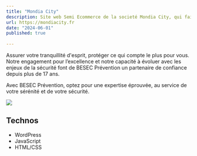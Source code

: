 ```yaml
---
title: "Mondia City"
description: Site web Semi Ecommerce de la societé Mondia City, qui fait de la vente de produit exotique locale africaine
url: https://mondiacity.fr
date: "2024-06-01"
published: true
  
---
```

Assurer votre tranquillité d'esprit, protéger ce qui compte le plus pour vous. Notre engagement pour l’excellence et notre capacité à évoluer avec les enjeux de la sécurité font de BESEC Prévention un partenaire de confiance depuis plus de 17 ans.

Avec BESEC Prévention, optez pour une expertise éprouvée, au service de votre sérénité et de votre sécurité.


[![](/mcity.png)](https://mondiacity.fr)

## Technos

- WordPress
- JavaScript
- HTML/CSS